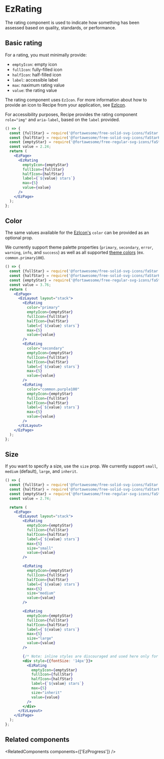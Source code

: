 
<Meta of={DefaultStories} name="Docs" />
<TableOfContents />

# EzRating

<MigrationAlert component="ez-rating" />

The rating component is used to indicate how something has been assessed based on quality, standards, or performance.

## Basic rating

For a rating, you must minimally provide:

- `emptyIcon`: empty icon
- `fullIcon`: fully-filled icon
- `halfIcon`: half-filled icon
- `label`: accessible label
- `max`: naximum rating value
- `value`: the rating value

The rating component uses `EzIcon`. For more information about how to provide an icon to Recipe from your application, see [EzIcon](?path=/docs/typography-ezicon--docs).

For accessibility purposes, Recipe provides the rating component `role="img"` and `aria-label`, based on the `label` provided.

```jsx
() => {
  const {fullStar} = require('@fortawesome/free-solid-svg-icons/faStar');
  const {halfStar} = require('@fortawesome/free-solid-svg-icons/faStarHalfStroke');
  const {emptyStar} = require('@fortawesome/free-regular-svg-icons/faStar');
  const value = 2.24;
  return (
    <EzPage>
      <EzRating
        emptyIcon={emptyStar}
        fullIcon={fullStar}
        halfIcon={halfStar}
        label={`${value} stars`}
        max={5}
        value={value}
      />
    </EzPage>
  );
};
```

## Color

The same values available for the [EzIcon's](?path=/docs/typography-ezicon--docs#icon-color) `color` can be provided as an optional prop.

We currently support theme palette properties (`primary`, `secondary`, `error`, `warning`, `info`, and `success`) as well as all supported [theme colors](?path=/docs/guides-theming--docs#colors) (ex. `common.primary100`).

<Unstyled>
  <EzAlert
    headline="Note"
    tagline="Only a select handful of available colors are shown below. All theme properties and colors are supported."
  />
</Unstyled>

```jsx
() => {
  const {fullStar} = require('@fortawesome/free-solid-svg-icons/faStar');
  const {halfStar} = require('@fortawesome/free-solid-svg-icons/faStarHalfStroke');
  const {emptyStar} = require('@fortawesome/free-regular-svg-icons/faStar');
  const value = 3.76;
  return (
    <EzPage>
      <EzLayout layout="stack">
        <EzRating
          color="primary"
          emptyIcon={emptyStar}
          fullIcon={fullStar}
          halfIcon={halfStar}
          label={`${value} stars`}
          max={5}
          value={value}
        />
        <EzRating
          color="secondary"
          emptyIcon={emptyStar}
          fullIcon={fullStar}
          halfIcon={halfStar}
          label={`${value} stars`}
          max={5}
          value={value}
        />
        <EzRating
          color="common.purple100"
          emptyIcon={emptyStar}
          fullIcon={fullStar}
          halfIcon={halfStar}
          label={`${value} stars`}
          max={5}
          value={value}
        />
      </EzLayout>
    </EzPage>
  );
};
```

## Size

If you want to specify a size, use the `size` prop. We currently support `small`, `medium` (default), `large`, and `inherit`.

```jsx
() => {
  const {fullStar} = require('@fortawesome/free-solid-svg-icons/faStar');
  const {halfStar} = require('@fortawesome/free-solid-svg-icons/faStarHalfStroke');
  const {emptyStar} = require('@fortawesome/free-regular-svg-icons/faStar');
  const value = 2.74;

  return (
    <EzPage>
      <EzLayout layout="stack">
        <EzRating
          emptyIcon={emptyStar}
          fullIcon={fullStar}
          halfIcon={halfStar}
          label={`${value} stars`}
          max={5}
          size="small"
          value={value}
        />

        <EzRating
          emptyIcon={emptyStar}
          fullIcon={fullStar}
          halfIcon={halfStar}
          label={`${value} stars`}
          max={5}
          size="medium"
          value={value}
        />

        <EzRating
          emptyIcon={emptyStar}
          fullIcon={fullStar}
          halfIcon={halfStar}
          label={`${value} stars`}
          max={5}
          size="large"
          value={value}
        />

        {/* Note: inline styles are discouraged and used here only for demo purposes */}
        <div style={{fontSize: '14px'}}>
          <EzRating
            emptyIcon={emptyStar}
            fullIcon={fullStar}
            halfIcon={halfStar}
            label={`${value} stars`}
            max={5}
            size="inherit"
            value={value}
          />
        </div>
      </EzLayout>
    </EzPage>
  );
};
```

## Related components

<RelatedComponents components={['EzProgress']} />
